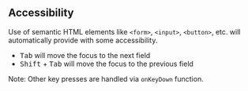 ## Accessibility

Use of semantic HTML elements like `<form>`, `<input>`, `<button>`, etc. will automatically provide with some accessibility.

- <kbd>Tab</kbd> will move the focus to the next field
- <kbd>Shift</kbd> + <kbd>Tab</kbd> will move the focus to the
  previous field

Note: Other key presses are handled via `onKeyDown` function.
